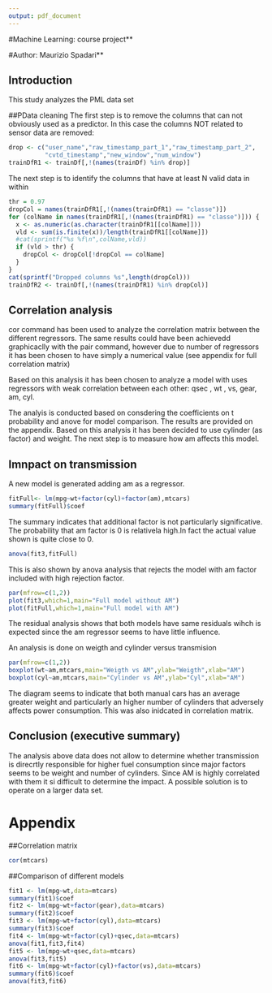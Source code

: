 ```yaml
---
output: pdf_document
---
```

#Machine Learning: course project**

#Author: Maurizio Spadari**



## Introduction
This study analyzes the PML data set

##PData cleaning
The first step is to remove the columns that can not obviously used as a predictor. In this case the columns NOT related to sensor data are removed:

```r
drop <- c("user_name","raw_timestamp_part_1","raw_timestamp_part_2",
          "cvtd_timestamp","new_window","num_window")
trainDfR1 <- trainDf[,!(names(trainDf) %in% drop)]
```

The next step is to identify the columns that have at least N valid data in within
```r
thr = 0.97
dropCol = names(trainDfR1[,!(names(trainDfR1) == "classe")])
for (colName in names(trainDfR1[,!(names(trainDfR1) == "classe")])) {
  x <- as.numeric(as.character(trainDfR1[[colName]]))
  vld <- sum(is.finite(x))/length(trainDfR1[[colName]])
  #cat(sprintf("%s %f\n",colName,vld))
  if (vld > thr) {
    dropCol <- dropCol[!dropCol == colName]
  }
}
cat(sprintf("Dropped columns %s",length(dropCol)))
trainDfR2 <- trainDf[,!(names(trainDfR1) %in% dropCol)]

```


## Correlation analysis

cor command has been used to analyze the correlation matrix between the different regressors. The same results could have been achievedd graphicaclly with the pair command, however due to number of regressors it has been chosen to have simply a numerical value (see appendix for full correlation matrix) 



Based on this analysis it has been chosen to analyze a model with uses regressors with weak correlation between each other: qsec , wt , vs, gear, am, cyl.


The analyis is conducted based on consdering the coefficients on t probability and anove for model comparison. The results are provided on the appendix. Based on this analysis it has been decided to use cylinder (as factor) and weight. The next step is to measure how am affects this model.

## Imnpact on transmission

A new model is generated adding am as a regressor.
```r
fitFull<- lm(mpg~wt+factor(cyl)+factor(am),mtcars)
summary(fitFull)$coef
```
The summary indicates that additional factor is not particularly significative. The probability that am factor is 0 is relativela high.In fact the actual value shown is quite close to 0.
```r
anova(fit3,fitFull)
```
This is also shown by anova analysis that rejects the model with am factor included with high rejection factor.
```r
par(mfrow=c(1,2))
plot(fit3,which=1,main="Full model without AM")
plot(fitFull,which=1,main="Full model with AM")
```
The residual analysis shows that both models have same residuals wihch is expected since the am regressor seems to have little influence.

An analysis is done on weigth and cylinder versus transmision
```r
par(mfrow=c(1,2))
boxplot(wt~am,mtcars,main="Weigth vs AM",ylab="Weigth",xlab="AM")
boxplot(cyl~am,mtcars,main="Cylinder vs AM",ylab="Cyl",xlab="AM")
```
The diagram seems to indicate that both manual cars has an average greater weight and particularly an higher number of cylinders that adversely affects power consumption. This was also inidcated in correlation matrix.


## Conclusion (executive summary)

The analysis above data does not allow to determine whether transmission is direcrtly responsible for higher fuel consumption since major factors seems to be weight and number of cylinders. Since AM is highly correlated with them it si difficult to determine the impact. A possible solution is to operate on a larger data set.


# Appendix

##Correlation matrix
```r
cor(mtcars)
```

##Comparison of different models
```r
fit1 <- lm(mpg~wt,data=mtcars)
summary(fit1)$coef
fit2 <- lm(mpg~wt+factor(gear),data=mtcars)
summary(fit2)$coef
fit3 <- lm(mpg~wt+factor(cyl),data=mtcars)
summary(fit3)$coef
fit4 <- lm(mpg~wt+factor(cyl)+qsec,data=mtcars)
anova(fit1,fit3,fit4)
fit5 <- lm(mpg~wt+qsec,data=mtcars)
anova(fit3,fit5)
fit6 <- lm(mpg~wt+factor(cyl)+factor(vs),data=mtcars)
summary(fit6)$coef
anova(fit3,fit6)
```



